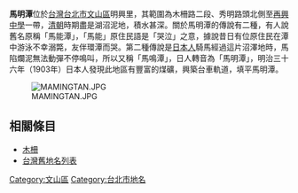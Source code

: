 '''馬明潭'''位於[[台灣|台灣]][[台北市|台北市]][[文山區|文山區]]明興里，其範圍為木柵路二段、秀明路頭北側至[[再興中學|再興中學]]一帶，[[清朝|清朝]]時期盡是湖沼泥地，積水甚深。關於馬明潭的傳說有二種，有人說舊名原稱「馬能潭」，「馬能」原住民語是「哭泣」之意，據說昔日有位原住民在潭中游泳不幸溺斃，友伴環潭而哭。第二種傳說是[[日本人|日本人]]騎馬經過這片沼澤地時，馬陷爛泥無法動彈不停鳴叫，所以又稱「馬鳴潭」，日人轉音為「馬明潭」，明治三十六年（1903年）日本人發現此地區有豐富的煤礦，興築台車軌道，填平馬明潭。

[[File:MAMINGTAN.JPG|right]]

== 相關條目 ==
* [[木柵|木柵]]
*[[台灣舊地名列表|台灣舊地名列表]]

[[Category:文山區|Category:文山區]]
[[Category:台北市地名|Category:台北市地名]]